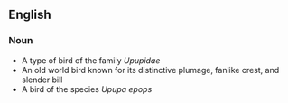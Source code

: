 ==English==
===Noun===
*A type of bird of the family ''Upupidae''
*An old world bird known for its distinctive plumage, fanlike crest, and slender bill
*A bird of the species ''Upupa epops''
